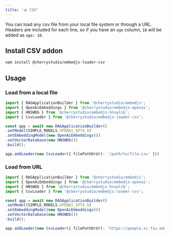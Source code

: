 ---
title: '📊 CSV'
---

You can load any csv file from your local file system or through a URL.
Headers are included for each line, so if you have an `age` column, `18` will be added as `age: 18`.

## Install CSV addon

```bash
npm install @cherrystudio/embedjs-loader-csv
```

## Usage

### Load from a local file

```ts
import { RAGApplicationBuilder } from '@cherrystudio/embedjs';
import { OpenAiEmbeddings } from '@cherrystudio/embedjs-openai';
import { HNSWDb } from '@cherrystudio/embedjs-hnswlib';
import { CsvLoader } from '@cherrystudio/embedjs-loader-csv';

const app = await new RAGApplicationBuilder()
.setModel(SIMPLE_MODELS.OPENAI_GPT4_O)
.setEmbeddingModel(new OpenAiEmbeddings())
.setVectorDatabase(new HNSWDb())
.build();

app.addLoader(new CsvLoader({ filePathOrUrl: '/path/to/file.csv' }))
```

### Load from URL

```ts
import { RAGApplicationBuilder } from '@cherrystudio/embedjs';
import { OpenAiEmbeddings } from '@cherrystudio/embedjs-openai';
import { HNSWDb } from '@cherrystudio/embedjs-hnswlib';
import { CsvLoader } from '@cherrystudio/embedjs-loader-csv';

const app = await new RAGApplicationBuilder()
.setModel(SIMPLE_MODELS.OPENAI_GPT4_O)
.setEmbeddingModel(new OpenAiEmbeddings())
.setVectorDatabase(new HNSWDb())
.build();

app.addLoader(new CsvLoader({ filePathOrUrl: 'https://people.sc.fsu.edu/~jburkardt/data/csv/airtravel.csv' }))
```
